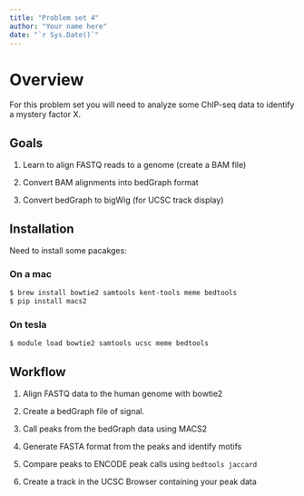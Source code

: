 ```yaml
---
title: "Problem set 4"
author: "Your name here"
date: "`r Sys.Date()`"
---
```


# Overview

For this problem set you will need to analyze some ChIP-seq data to
identify a mystery factor X.

## Goals

1. Learn to align FASTQ reads to a genome (create a BAM file)

1. Convert BAM alignments into bedGraph format

1. Convert bedGraph to bigWig (for UCSC track display)

## Installation

Need to install some pacakges:

### On a mac

```bash
$ brew install bowtie2 samtools kent-tools meme bedtools
$ pip install macs2
```

### On tesla

```bash
$ module load bowtie2 samtools ucsc meme bedtools
```

## Workflow

1. Align FASTQ data to the human genome with bowtie2

1. Create a bedGraph file of signal.

1. Call peaks from the bedGraph data using MACS2

1. Generate FASTA format from the peaks and identify motifs

1. Compare peaks to ENCODE peak calls using `bedtools jaccard`

1. Create a track in the UCSC Browser containing your peak data
